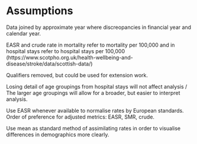 
# Assumptions

Data joined by approximate year where discreopancies in financial year and calendar year.

EASR and crude rate in mortality refer to mortality per 100,000 and in hospital stays refer to hospital stays per 100,000 
(https://www.scotpho.org.uk/health-wellbeing-and-disease/stroke/data/scottish-data/)

Qualifiers removed, but could be used for extension work.

Losing detail of age groupings from hospital stays will not affect analysis /
The larger age groupings will allow for a broader, but easier to interpret analysis.

Use EASR whenever available to normalise rates by European standards.
Order of preference for adjusted metrics: EASR, SMR, crude.

Use mean as standard method of assimilating rates in order to visualise differences in demographics more clearly.